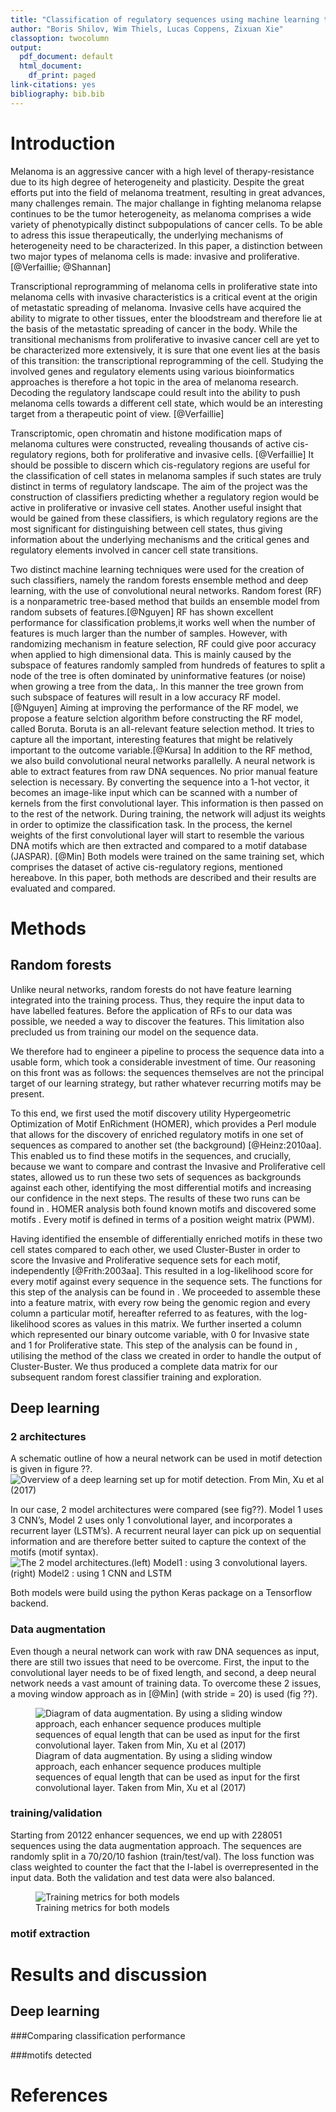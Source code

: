 ---
title: "Classification of regulatory sequences using machine learning techniques"
author: "Boris Shilov, Wim Thiels, Lucas Coppens, Zixuan Xie"
classoption: twocolumn
output:
  pdf_document: default
  html_document:
    df_print: paged
link-citations: yes
bibliography: bib.bib
---
\fontsize{9}{20}

# Introduction

Melanoma is an aggressive cancer with a high level of therapy-resistance due to its high degree of heterogeneity and plasticity. Despite the great efforts put into the field of melanoma treatment, resulting in great advances, many challenges remain. The major challange in fighting melanoma relapse continues to be the tumor heterogeneity, as melanoma comprises a wide variety of phenotypically distinct subpopulations of cancer cells. To be able to adress this issue therapeutically, the underlying mechanisms of heterogeneity need to be characterized. In this paper, a distinction between two major types of melanoma cells is made: invasive and proliferative. [@Verfaillie; @Shannan]


Transcriptional reprogramming of melanoma cells in proliferative state into melanoma cells with invasive characteristics is a critical event at the origin of metastatic spreading of melanoma. Invasive cells have acquired the ability to migrate to other tissues, enter the bloodstream and therefore lie at the basis of the metastatic spreading of cancer in the body. While the transitional mechanisms from proliferative to invasive cancer cell are yet to be characterized more extensively, it is sure that one event lies at the basis of this transition: the transcriptional reprogramming of the cell. Studying the involved genes and regulatory elements using various bioinformatics approaches is therefore a hot topic in the area of melanoma research. Decoding the regulatory landscape could result into the ability to push melanoma cells towards a different cell state, which would be an interesting target from a therapeutic point of view. [@Verfaillie]


Transcriptomic, open chromatin and histone modification maps of melanoma cultures were constructed, revealing thousands of active cis-regulatory regions, both for proliferative and invasive cells. [@Verfaillie] It should be possible to discern which cis-regulatory regions are useful for the classification of cell states in melanoma samples if such states are truly distinct in terms of regulatory landscape. The aim of the project was the construction of classifiers predicting whether a regulatory region would be active in proliferative or invasive cell states. Another useful insight that would be gained from these classifiers, is which regulatory regions are the most significant for distinguishing between cell states, thus giving information about the underlying mechanisms and the critical genes and regulatory elements involved in cancer cell state transitions. 


Two distinct machine learning techniques were used for the creation of such classifiers, namely the random forests ensemble method and deep learning, with the use of convolutional neural networks. Random forest (RF) is a nonparametric tree-based method that builds an ensemble model from random subsets of features.[@Nguyen] RF has shown excellent performance for classification problems,it works well when the number of features is much larger than the number of samples. However, with randomizing mechanism in feature selection, RF could give poor accuracy when applied to high dimensional data. This is mainly caused by the subspace of features randomly sampled from hundreds of features to split a node of the tree is often dominated by uninformative features (or noise) when growing a tree from the data,. In this manner the tree grown from such subspace of features will result in a low accuracy RF model.[@Nguyen] Aiming at improving the performance of the RF model, we propose a feature selction algorithm before constructing the RF model, called Boruta. Boruta is an all-relevant feature selection method. It tries to capture all the important, interesting features that might be relatively important to the outcome variable.[@Kursa] In addition to the RF method, we also build convolutional neural networks parallelly. A neural network is able to extract features from raw DNA sequences. No prior manual feature selection is necessary. By converting the sequence into a 1-hot vector, it becomes an image-like input which can be scanned with a number of kernels from the first convolutional layer. This information is then passed on to the rest of the network. During training, the network will adjust its weights in order to optimize the classification task. In the process, the kernel weights of the first convolutional layer will start to resemble the various DNA motifs which are then extracted and compared to a motif database (JASPAR). [@Min] Both models were trained on the same training set, which comprises the dataset of active cis-regulatory regions, mentioned hereabove. In this paper, both methods are described and their results are evaluated and compared.

# Methods

## Random forests

Unlike neural networks, random forests do not have feature learning integrated into the training process. Thus, they require the input data to have labelled features. Before the application of RFs to our data was possible, we needed a way to discover the features. This limitation also precluded us from training our model on the sequence data.

We therefore had to engineer a pipeline to process the sequence data into a usable form, which took a considerable investment of time. Our reasoning on this front was as follows: the sequences themselves are not the principal target of our learning strategy, but rather whatever recurring motifs may be present. 

To this end, we first used the motif discovery utility Hypergeometric Optimization of Motif EnRichment (HOMER), which provides a Perl module \texttt{findMotifs.pl} that allows for the discovery of enriched regulatory motifs in one set of sequences as compared to another set (the background) [@Heinz:2010aa]. This enabled us to find these motifs in the sequences, and crucially, because we want to compare and contrast the Invasive and Proliferative cell states, allowed us to run these two sets of sequences as backgrounds against each other, identifying the most differential motifs and increasing our confidence in the next steps. The results of these two runs can be found in \texttt{HomerOutput}. HOMER analysis both found known motifs and discovered some motifs \textit{de novo}. Every motif is defined in terms of a position weight matrix (PWM).

Having identified the ensemble of differentially enriched motifs in these two cell states compared to each other, we used Cluster-Buster in order to score the Invasive and Proliferative sequence sets for each motif, independently [@Frith:2003aa]. This resulted in a log-likelihood score for every motif against every sequence in the sequence sets. The functions for this step of the analysis can be found in \texttt{motif\_processing\_main.sh}. We proceeded to assemble these into a feature matrix, with every row being the genomic region and every column a particular motif, hereafter referred to as features, with the log-likelihood scores as values in this matrix. We further inserted a \texttt{\_label} column which represented our binary outcome variable, with 0 for Invasive state and 1 for Proliferative state. This step of the analysis can be found in \texttt{feature\_matrices.py}, utilising the \texttt{feature\_matrix\_special} method of the \texttt{cbust\_result} class we created in order to handle the output of Cluster-Buster. We thus produced a complete data matrix for our subsequent random forest classifier training and exploration.

## Deep learning

### 2 architectures

A schematic outline of how a neural network can be used in motif detection is given in figure ??.  
![Overview of a deep learning set up for motif detection.  From Min, Xu et al (2017)](pics/Fig1Deeplearning_setupmotiffinding.JPG)

In our case,  2 model architectures were compared (see fig??).  Model 1 uses 3 CNN’s, Model 2 uses only 1 convolutional layer, and incorporates a recurrent layer (LSTM’s). A recurrent neural layer can pick up on sequential information and are therefore better suited to capture the context of the motifs (motif syntax).
![The 2 model architectures.(left) Model1 : using 3 convolutional layers. (right) Model2 : using 1 CNN and LSTM](pics/Fig2DeepLearning_2arch.JPG)

Both models were build using the python Keras package on a Tensorflow backend.

### Data augmentation

Even though a neural network can work with raw DNA sequences as input, there are still two issues that need to be overcome.  First, the input to the convolutional layer needs to be of fixed length, and second, a deep neural network needs a vast amount of training data.  To overcome these 2 issues, a moving window approach as in [@Min] (with stride = 20) is used (fig ??).   

![Diagram of data augmentation.  By using a sliding window approach, each enhancer sequence produces multiple sequences of equal length that can be used as input for the first convolutional layer.  Taken from Min, Xu et al (2017)](pics/Fig6_deeplearning_dataaugmentation.JPG)

### training/validation

Starting from 20122 enhancer sequences, we end up with 228051 sequences using the data augmentation approach.  The sequences are randomly split in a 70/20/10 fashion (train/test/val).   The loss function was class weighted to counter the fact that the I-label is overrepresented in the input data.  Both the validation and test data were also balanced.

![Training metrics for both models](pics/Fig5_deeplearning_trainingKeras.JPG)

### motif extraction


# Results and discussion

## Deep learning
###Comparing classification performance

###motifs detected


# References
